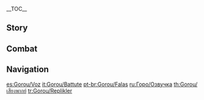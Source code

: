 {{CharacterTabs}}
{{LanguageTabs}}
__TOC__
==Story==
{{VO/Story
|character           = Gorou
|name                = Gorou
|vo_01_01_title      = Hello
|vo_01_01_file       = VO_{language}{character} Hello.ogg
|vo_01_01_tx         = General Gorou of the Watatsumi Island resistance, ready and waiting! I've long heard of your sterling reputation and I look forward to fighting our way to victory side-by-side! ...Heh, so what do you think? Did that sound inspiring?

|vo_02_01_title      = Chat: Tactics
|vo_02_01_file       = VO_{language}{character} Chat - Tactics.ogg
|vo_02_01_tx         = Keep your weapon at the ready. You never know what's around the corner...
|vo_02_02_title      = Chat: Training
|vo_02_02_file       = VO_{language}{character} Chat - Training.ogg
|vo_02_02_tx         = The fighting has ceased for now... Commence physical training!
|vo_02_03_title      = Chat: Physique
|vo_02_03_file       = VO_{language}{character} Chat - Physique.ogg
|vo_02_03_tx         = A strong body shows strength and instills confidence in others around you. I must always stay at the top of my game!

|vo_03_01_title      = When It Rains
|vo_03_01_file       = VO_{language}{character} When It Rains.ogg
|vo_03_01_tx         = Ugh, my tail's getting wet... Let's find a fire and dry off.
|vo_03_02_title      = When Thunder Strikes
|vo_03_02_file       = VO_{language}{character} When Thunder Strikes.ogg
|vo_03_02_tx         = Stay alert!
|vo_03_03_title      = When It Snows
|vo_03_03_file       = VO_{language}{character} When It Snows.ogg
|vo_03_03_tx         = Whew *shivering*... it's cold. These conditions are unsuitable for outdoor maneuvers.
|vo_03_04_title      = When the Sun Is Out
|vo_03_04_file       = VO_{language}{character} When the Sun Is Out.ogg
|vo_03_04_tx         = It'd be nice to just lie in the sun... Ahem, but I must set an example for the others.
|vo_03_05_title      = When the Wind Is Blowing
|vo_03_05_file       = VO_{language}{character} When the Wind Is Blowing.ogg
|vo_03_05_tx         = We can attack downwind and press the advantage. Or, bolster our courage and fight upwind!

|vo_04_01_title      = Good Morning
|vo_04_01_file       = VO_{language}{character} Good Morning.ogg
|vo_04_01_tx         = The sun is up and it is time to train. Shall we go climb a mountain?
|vo_04_02_title      = Good Afternoon
|vo_04_02_file       = VO_{language}{character} Good Afternoon.ogg
|vo_04_02_tx         = Let's have [[Radish and Fish Stew]] with plain rice for lunch today. It's been a favorite among the troops lately, so I suggest you try it, too.
|vo_04_03_title      = Good Evening
|vo_04_03_file       = VO_{language}{character} Good Evening.ogg
|vo_04_03_tx         = Though the sun is setting, our guard must remain high. We should let our eyes adapt to the dark... Even in the darkness of night, a battle may be looming.
|vo_04_04_title      = Good Night
|vo_04_04_file       = VO_{language}{character} Good Night.ogg
|vo_04_04_tx         = If you're feeling fatigued, then best turn in for the night. I'll take watch! Don't worry, you have my word that everything will still be in good order on your return.

|vo_05_01_title      = About {character}: Top Dog
|vo_05_01_file       = VO_{language}{character} About {character} - Top Dog.ogg
|vo_05_01_tx         = Huh? "Top Dog Gorou"? Where did you hear that? *sigh* To be honest, I've grown quite close with my fellow officers, and always share any good news I might have with them. In private, they've all started calling me Top Dog out of respect... But in terms of age, they are all my seniors.
|vo_05_02_title      = About {character}: Advice
|vo_05_02_friendship = 4
|vo_05_02_file       = VO_{language}{character} About {character} - Advice.ogg
|vo_05_02_tx         = The troops seem to picture me as someone of extraordinary abilities &mdash; I think it might be because of our streak of victories lately. Now they always come to me for advice on even the most trivial matters. When I see the expectant look in their eyes, it's impossible for me to turn them away, but at the same time, my strategic ability is limited... All I can do is give some general pointers, or failing that, respond based on my gut feeling alone. *sigh* I just hope I'm not letting them down.

|vo_06_01_title      = About Us: Speaking Your Mind
|vo_06_01_file       = VO_{language}{character} About Us - Speaking Your Mind.ogg
|vo_06_01_tx         = If there's anything ever troubling you, don't keep it all muzzled up inside. You can always speak your mind with me! Although I can't guarantee that I'll always have an answer, I'll certainly offer you my best advice! Even when I can't muster much of a response, you can always count on me to be a good listener. Whatever it is, I'm all ears.
|vo_06_02_title      = About Us: Camaraderie
|vo_06_02_friendship = 6
|vo_06_02_file       = VO_{language}{character} About Us - Camaraderie.ogg
|vo_06_02_tx         = We train together, eat together, and relax together. There's no better way to strengthen communication and build tacit understanding between everyone on the team. In the heat of battle, just a simple glance can transmit crucial information. Hmm? You don't think it's very appropriate? Huh... Well, I mean, that's how the troops and I have been bonding as a team.

|vo_07_01_title      = About the Vision
|vo_07_01_friendship = 4
|vo_07_01_file       = VO_{language}{character} About the Vision.ogg
|vo_07_01_tx         = My Vision amplifies my abilities in battle. It allows me to take greater responsibility on the battlefield and forge a way forward for the troops. But I also understand that one person alone, no matter how strong, is never enough to turn the tide of a battle. The key to victory is everyone's united effort, fighting for a common cause.
|vo_07_02_title      = Something to Share: Dressed for Battle
|vo_07_02_file       = VO_{language}{character} Something to Share - Dressed for Battle.ogg
|vo_07_02_tx         = I don't like to enter battle wearing lots of heavy equipment. I travel light, that's my style. My strength is in moving quickly around the battlefield, seeking out opportunities to take control of the fight. I always target the strongest warriors first to weaken the enemy's morale.
|vo_07_03_title      = Something to Share: Ever-Victorious General
|vo_07_03_friendship = 4
|vo_07_03_file       = VO_{language}{character} Something to Share - Ever-Victorious General.ogg
|vo_07_03_tx         = The troops have come up with a nickname for me, the "ever-victorious pointy-eared general." Now there's even a rumor going around saying that "if you want Top Dog Gorou's victorious luck, give his pointy ears a rub." Grrr, there will be no rubbing of my ears, and that's final. If they think they can smile their way into persuading me otherwise, well, they've got another thing... Hmm? Hey, wh&mdash;what are you doing? Not you too...? Come on now, I... I thought I... Mm.... Mm...
|vo_07_04_title      = Interesting Things
|vo_07_04_file       = VO_{language}{character} Interesting Things.ogg
|vo_07_04_tx         = I've heard that there's a mountain range in Liyue that reaches all the way up into the clouds. Ah, I'd relish a chance to go climbing there!

|vo_08_01_title      = About [[Beidou]]
|vo_08_01_friendship = 4
|vo_08_01_file       = VO_{language}{character} About Beidou.ogg
|vo_08_01_tx         = Captain Beidou values camaraderie, and her exceptional abilities command respect. She once said that she prefers to avoid involving her companions in disputes that don't concern them, which I can completely understand. That's why I only request her help when we have no one else to turn to.
|vo_08_01_mention    = Beidou
|vo_08_02_title      = About [[Kaedehara Kazuha]]
|vo_08_02_friendship = 4
|vo_08_02_file       = VO_{language}{character} About Kaedehara Kazuha.ogg
|vo_08_02_tx         = I've seen all kinds of wandering samurai before, and Kazuha is categorically a different breed from the others. He's like a gust of wind that sweeps through the land. Though he never stays for long, he is always able to contribute something to those who are around him. When I fought alongside him, I learned more about what it means to be truly carefree and without constraints. In any case, I think that Kazuha and I make a great team together!
|vo_08_02_mention    = Kaedehara Kazuha
|vo_08_03_title      = About [[Sangonomiya Kokomi]]: Duties
|vo_08_03_friendship = 4
|vo_08_03_file       = VO_{language}{character} About Sangonomiya Kokomi - Duties.ogg
|vo_08_03_tx         = As the leader of Watatsumi Island, Her Excellency is responsible for assessing the scenario and formulating a plan. It is then my duty to put every detail of the plan into action and to keep the situation under control on the front line. We are united with the whole resistance in achieving a single purpose: victory.
|vo_08_03_mention    = Sangonomiya Kokomi
|vo_08_04_title      = About Sangonomiya Kokomi: Attitude
|vo_08_04_friendship = 4
|vo_08_04_file       = VO_{language}{character} About Sangonomiya Kokomi - Attitude.ogg
|vo_08_04_tx         = I have only the utmost respect for Her Excellency. Without her ingenious and insightful strategies, the resistance could never have come as far as it has today. But if you ask me, it seems that deep down she prefers a much quieter existence. So when there's no pressing military matters, I try not to disturb her too much.
|vo_08_04_mention    = Sangonomiya Kokomi
|vo_08_05_title      = About the [[Raiden Shogun]]
|vo_08_05_friendship = 4
|vo_08_05_quest      = Omnipresence Over Mortals
|vo_08_05_file       = VO_{language}{character} About the Raiden Shogun.ogg
|vo_08_05_tx         = Grr, the Raiden Shogun... I could never bring myself to accept her past actions, no matter what her reasoning may have been. Though a peace treaty has been signed between Watatsumi Island and the Shogunate, I refuse to let my guard down. If conflict ever breaks out again, I will resume my place back on the front line.
|vo_08_05_mention    = Raiden Shogun
|vo_08_06_title      = About [[Kujou Sara]]
|vo_08_06_friendship = 4
|vo_08_06_quest      = Stillness, the Sublimation of Shadow
|vo_08_06_file       = VO_{language}{character} About Kujou Sara.ogg
|vo_08_06_tx         = I have nothing good to say about the Shogun's Army, but Kujou Sara is perhaps the most honorable officer among their ranks. We've met each other countless times in battle, emerging both victorious and defeated at different times. *sigh* I know now that it's not realistic to think this way, but I did use to wonder what things would be like if those like her could value the wishes of the people and be free from the grip of the Shogunate.
|vo_08_06_mention    = Kujou Sara
|vo_08_07_title      = About [[Yae Miko]]
|vo_08_07_friendship = 4
|vo_08_07_file       = VO_{language}{character} About Yae Miko.ogg
|vo_08_07_tx         = Oh, her... I'd prefer not to talk about her. Can we change the topic? Or, if there are any tasks I can take off your hand, I'll gladly oblige! Anything at all? ...Ahem, let's just say it'd be best for my general well-being if we can we avoid talking about her...
|vo_08_07_mention    = Yae Miko
|vo_08_08_title      = About [[Kamisato Ayaka]]
|vo_08_08_friendship = 4
|vo_08_08_quest      = Stillness, the Sublimation of Shadow
|vo_08_08_file       = VO_{language}{character} About Kamisato Ayaka.ogg
|vo_08_08_tx         = The Yashiro Commission operates as part of the Shogunate, but on many issues they tend to side with the people of Inazuma. In fact, the Shirasagi Himegimi has managed to establish an excellent reputation for herself, despite facing pressure from both sides. I suppose she must know how to keep her composure at all times and navigate sensitive situations tactfully... There's much I could learn from her.
|vo_08_08_mention    = Kamisato Ayaka
|vo_08_09_title      = About [[Sayu]]
|vo_08_09_friendship = 4
|vo_08_09_file       = VO_{language}{character} About Sayu.ogg
|vo_08_09_tx         = Hmm, according to our intel, she is a ninja proficient in the art of infiltration &mdash; a skill set which could prove very useful in some of Her Excellency's special operations... However, our intel also indicates that she could be difficult to recruit as she is rather unruly, and often disappears without a trace. Hmm? She's with the Yashiro Commission? Oh, well forget it then.
|vo_08_09_mention    = Sangonomiya Kokomi,Sayu
|vo_08_10_title      = About [[Shikanoin Heizou]]
|vo_08_10_friendship = 4
|vo_08_10_file       = VO_{language}{character} About Shikanoin Heizou.ogg
|vo_08_10_tx         = You mean that sneaky detective that never seems to actually be working on a case? Well, no one from the Shogunate can be fully trusted, so I'll be keeping my eyes and ears on him! On a separate note, he does have some talent for investigation. But how can we know that this isn't all part of some nefarious scheme? Hmm. Only time will tell, I suppose.
|vo_08_10_mention    = Shikanoin Heizou
|vo_09_01_title      = More About {character}: I
|vo_09_01_file       = VO_{language}{character} More About {character} - 01.ogg
|vo_09_01_tx         = Hmm, I'm afraid that most of my days have been spent on the battlefield, so there's not much to tell about me. But if you'd really like to hear my stories, I'm happy to sit down and tell you everything!
|vo_09_02_title      = More About {character}: II
|vo_09_02_friendship = 3
|vo_09_02_file       = VO_{language}{character} More About {character} - 02.ogg
|vo_09_02_tx         = I may not have superior cunning or intelligence, but what I do have is my own two hands and my life to lay on the line. Countless battles in, I'm still here, so I guess these hands and my will to survive were both strong enough to see me through. Some even say that no matter how dire the battle may be, everyone will emerge unscathed as long as they follow me. And with that, I've somehow gained enough reputation among our forces to become the leader that I am now.
|vo_09_03_title      = More About {character}: III
|vo_09_03_friendship = 4
|vo_09_03_quest      = Stillness, the Sublimation of Shadow
|vo_09_03_file       = VO_{language}{character} More About {character} - 03.ogg
|vo_09_03_tx         = At first, our only enemies were roaming bandits, pirates, and monsters. But then, everything changed when the Raiden Shogun enacted the Vision Hunt Decree. The Shogun's Army marched up expecting to put us in our place, but we were ready for them, and we hit them hard. Hehe, I bet they never expected to meet such fierce resistance.
|vo_09_03_mention    = Raiden Shogun
|vo_09_04_title      = More About {character}: IV
|vo_09_04_friendship = 5
|vo_09_04_file       = VO_{language}{character} More About {character} - 04.ogg
|vo_09_04_tx         = Her Excellency once warned me of my fatal flaw... I tend to get too engrossed in battle, fighting deep into enemy lines and forgetting about everything else. She told me that my bravery is commendable, but as a ranking officer, it's not my place to do this. I'm doing my best to improve, but... Would you also be able to keep an eye on me?
|vo_09_04_mention    = Sangonomiya Kokomi
|vo_09_05_title      = More About {character}: V
|vo_09_05_friendship = 6
|vo_09_05_file       = VO_{language}{character} More About {character} - 05.ogg
|vo_09_05_tx         = We are not fighting against any particular group or faction. No, we fight against a destructive malice &mdash; a malice that has trampled the aspirations of the people and destroyed the peaceful lives they once knew. After I rid the land of such evil I will be able to peacefully lay down my weapon. Only then will I trade my uniform for civilian attire... and finally stroll the beautiful landscape of Watatsumi Island together with you.
|vo_10_01_title      = {character}'s Hobbies
|vo_10_01_file       = VO_{language}{character} Hobbies.ogg
|vo_10_01_tx         = I love mountain climbing! The steeper, the better. Climbing trains my body and mind, making me stronger with every grip and every foothold. Better yet is climbing mountains with fellow companions. After hours of dirt and sweat scaling the summit, we can sit down and enjoy the view together. It's one of life's greatest joys! Ahem, however, I have absolutely no desire to scale the tallest peak in Inazuma...
|vo_10_02_title      = {character}'s Troubles
|vo_10_02_file       = VO_{language}{character} Troubles.ogg
|vo_10_02_tx         = There are times when being lightly armored has its shortcomings... For example, I have to be particularly careful of my tail when the enemy attacks with fire.
|vo_10_03_title      = Favorite Food
|vo_10_03_file       = VO_{language}{character} Favorite Food.ogg
|vo_10_03_tx         = My favorites are cake and Tricolor Dango, probably because I seldom get the chance to enjoy the luxury of sweets. The rations we have in the field are intended to be simple, effective, and quick, and are seldom served with any seasonings at all, let alone sugar... It's probably the most precious commodity of all. Ah, what can I say &mdash; I guess I just have a sweet tooth!
|vo_10_04_title      = Least Favorite Food
|vo_10_04_file       = VO_{language}{character} Least Favorite Food.ogg
|vo_10_04_tx         = I'll pretty much eat anything, but onions are an exception. One time, the logistics division added ground onion to my food and I bawled in front of everyone, right there at the mess table... *sigh* Talk about embarrassing. The soldiers from logistics felt terrible about it, too.

<!-- Receiving a Gift -->
|vo_11_01_title      = Receiving a Gift: I
|vo_11_01_file       = VO Gorou Receiving a Gift - 01.ogg
|vo_11_01_tx         = Mm! I become powerless in the face of sweets!

|vo_11_02_title      = Receiving a Gift: II
|vo_11_02_file       = VO Gorou Receiving a Gift - 02.ogg
|vo_11_02_tx         = Oh, I feel invigorated! Is there anything I can help you with?

|vo_11_03_title      = Receiving a Gift: III
|vo_11_03_file       = VO Gorou Receiving a Gift - 03.ogg
|vo_11_03_tx         = It's a little spicier than I expected... *sniff* I—I don't think I can keep going.

|vo_12_01_title      = Birthday
|vo_12_01_file       = VO_{language}{character} Birthday.ogg
|vo_12_01_tx         = Today's a momentous occasion, your birthday! Allow me to arrange all the celebrations for you! We can make a bonfire on the beach and catch some fresh fish and crabs. I'll personally prepare a morale-boosting meal that would make even the highest-ranking generals jealous.
|vo_13_01_title      = Feelings About Ascension: Intro
|vo_13_01_ascension  = 1
|vo_13_01_file       = VO_{language}{character} Feelings About Ascension -  01.ogg
|vo_13_01_tx         = With this newfound strength, I will defend those who fight alongside me.
|vo_13_02_title      = Feelings About Ascension: Building Up
|vo_13_02_ascension  = 2
|vo_13_02_file       = VO_{language}{character} Feelings About Ascension -  02.ogg
|vo_13_02_tx         = Protecting my soldiers doesn't just mean having a robust defense in place. Sometimes, it means going on the attack!
|vo_13_03_title      = Feelings About Ascension: Climax
|vo_13_03_ascension  = 4
|vo_13_03_file       = VO_{language}{character} Feelings About Ascension -  03.ogg
|vo_13_03_tx         = The key to seizing victory in battle lies in remembering the meaning of battle and employing the right tactics to generate momentum, making your forces unstoppable.
|vo_13_04_title      = Feelings About Ascension: Conclusion
|vo_13_04_ascension  = 6
|vo_13_04_file       = VO_{language}{character} Feelings About Ascension -  04.ogg
|vo_13_04_tx         = With momentum on our side and close camaraderie, we are unstoppable. Thank you for your guidance. This is a victory that belongs to the both of us.
}}

==Combat==
{{Combat VO
|character           = Gorou
|skill_1_tx          = Advance!
|skill_2_tx          = Charge!
|skill_3_tx          = Fall in!
|burst_1_tx          = Everyone on me!
|burst_2_tx          = Press the advantage!
|burst_3_tx          = Rally!
|sprint-s_1_tx       = Follow my lead!
|sprint-s_3_file     = Sprint Start 02,Sprint Start 03
|glider_1_file       = Deploying Wind Glider 01,Deploying Wind Glider 02,Deploying Wind Glider 03

|chest_1_tx          = The tide of battle is in our favor!
|chest_2_tx          = Let's distribute these among our forces.
|chest_3_tx          = Careful, it could be a trap... Oh? Nevermind.
|low-hp_1_tx         = I can still fight!
|low-hp_2_tx         = I got careless!
|low-hp_3_tx         = Surrender is not an option!

<!-- Ally at Low HP -->
|ally-low-hp_1_tx    = Fall back!
|ally-low-hp_2_tx    = Stay in formation!

|fallen_1_tx         = We're... defeated...
|fallen_2_tx         = For... Watatsumi Island...
|fallen_3_tx         = All forces... retreat...

|hit-l_1_file        = Light Hit Taken 02
|hit-l_1_tx          = Shake it off!
|hit-l_2_file        = Light Hit Taken 01,Light Hit Taken 03,Light Hit Taken 04,Light Hit Taken 05,Light Hit Taken 06
|hit-h_1_file        = Heavy Hit Taken 02
|hit-h_1_tx          = C'mon!

|hit-h_2_file        = Heavy Hit Taken 01,Heavy Hit Taken 03,Heavy Hit Taken 04,Heavy Hit Taken 05,Heavy Hit Taken 06

|join_1_tx           = Ready and waiting!
|join_2_tx           = Prepare to move out!
|join_3_tx           = Company, fall in!

|idle_1_file         = Standby 02

|atk-l_1_file        = Light Attack 01,Light Attack 02,Light Attack 03,Light Attack 04,Light Attack 05,Light Attack 06,Light Attack 07

|atk-m_1_file        = Mid Attack 01,Mid Attack 02,Mid Attack 03

|atk-h_1_file        = Heavy Attack 01,Heavy Attack 02,Heavy Attack 03

|climb_1_file        = Climbing 01,Climbing 02,Climbing 03,Climbing 04,Climbing 05

|climb-b_1_file      = Climbing Breath 01,Climbing Breath 02,Climbing Breath 03

|jump_1_file         = Jumping 01,Jumping 02,Jumping 03,Jumping 04,Jumping 05
}}

==Navigation==
{{Character Navbox|link type=vo}}

[[es:Gorou/Voz]]
[[it:Gorou/Battute]]
[[pt-br:Gorou/Falas]]
[[ru:Горо/Озвучка]]
[[th:Gorou/เสียงพากย์]]
[[tr:Gorou/Replikler]]